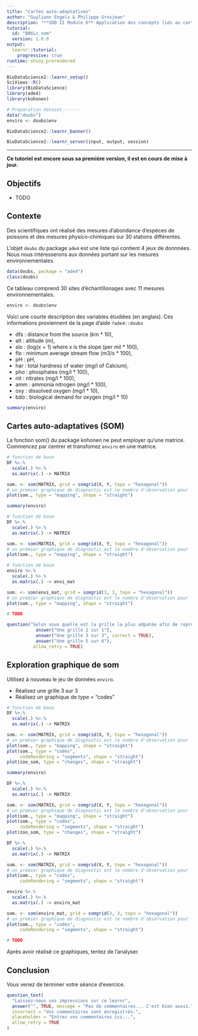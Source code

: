 ```yaml
---
title: "Cartes auto-adaptatives"
author: "Guyliann Engels & Philippe Grosjean"
description: "**SDD II Module 6** Application des concepts liés au cartes auto-adaptatives (SOM)"
tutorial:
  id: "B06Lc_som"
  version: 1.0.0
output: 
  learnr::tutorial:
    progressive: true
runtime: shiny_prerendered
---
```


```r
BioDataScience2::learnr_setup()
SciViews::R()
library(BioDataScience)
library(ade4)
library(kohonen)

# Preparation dataset ------
data("doubs")
enviro <- doubs$env
```

```r
BioDataScience2::learnr_banner()
```

```r
BioDataScience2::learnr_server(input, output, session)
```

----

**Ce tutoriel est encore sous sa première version, il est en cours de mise à jour.**

## Objectifs

- TODO


## Contexte 

Des scientifiques ont réalisé des mesures d'abondance d'espèces de poissons et des mesures physico-chimiques sur 30 stations différentes.

L'objet `doubs` du package `ade4` est une liste qui contient 4 jeux de donnnées. Nous nous intéresserons aux données portant sur les mesures environnementales.

```r
data(doubs, package = "ade4")
class(doubs)
```

Ce tableau comprend 30 sites d'échantillonages avec 11 mesures environnementales.

```r
enviro <- doubs$env
```

Voici une courte description des variables étudiées (en anglais). Ces informations proviennent de la page d'aide `?ade4::doubs`

- dfs : distance from the source (km * 10), 
- alt : altitude (m), 
- slo : (log(x + 1) where x is the slope (per mil * 100), 
- flo : minimum average stream flow (m3/s * 100), 
- pH : pH,
- har : total hardness of water (mg/l of Calcium), 
- pho : phosphates (mg/l * 100), 
- nit : nitrates (mg/l * 100), 
- amm : ammonia nitrogen (mg/l * 100), 
- oxy : dissolved oxygen (mg/l * 10), 
- bdo : biological demand for oxygen (mg/l * 10)

```r
summary(enviro)
```

## Cartes auto-adaptatives (SOM)

La fonction som() du package kohonen ne peut employer qu'une matrice. Commencez par centrer et transfomez `enviro` en une matrice.

```r
# function de base
DF %>.%
  scale(.) %>.%
  as.matrix(.) -> MATRIX

som. <- som(MATRIX, grid = somgrid(X, Y, topo = "hexagonal"))
# un premier graphique de diagnostic est le nombre d'observation pour 
plot(som., type = "mapping", shape = "straight")
```

```r
summary(enviro)
```

```r
# function de base
DF %>.%
  scale(.) %>.%
  as.matrix(.) -> MATRIX

som. <- som(MATRIX, grid = somgrid(X, Y, topo = "hexagonal"))
# un premier graphique de diagnostic est le nombre d'observation pour 
plot(som., type = "mapping", shape = "straight")
```

```r
# function de base
enviro %>.%
  scale(.) %>.%
  as.matrix(.) -> envi_mat

som. <- som(envi_mat, grid = somgrid(3, 3, topo = "hexagonal"))
# un premier graphique de diagnostic est le nombre d'observation pour 
plot(som., type = "mapping", shape = "straight")
```

```r
# TODO
```

```r
question("Selon vous quelle est la grille la plus adpatée afin de représenter les données provenant d `enviro` ?",
           answer("Une grille 2 sur 1"),
           answer("Une grille 3 sur 3", correct = TRUE),
           answer("Une grille 5 sur 6"),
          allow_retry = TRUE)
```

## Exploration graphique de som

Utilisez à nouveau le jeu de données `enviro`. 

- Réalisez une grille 3 sur 3
- Réalisez un graphique de type = "codes"

```r
# function de base
DF %>.%
  scale(.) %>.%
  as.matrix(.) -> MATRIX

som. <- som(MATRIX, grid = somgrid(X, Y, topo = "hexagonal"))
# un premier graphique de diagnostic est le nombre d'observation pour 
plot(som., type = "mapping", shape = "straight")
plot(som., type = "codes", 
     codeRendering = "segments", shape = "straight")
plot(zoo_som, type = "changes", shape = "straight")
```

```r
summary(enviro)
```

```r
DF %>.%
  scale(.) %>.%
  as.matrix(.) -> MATRIX

som. <- som(MATRIX, grid = somgrid(X, Y, topo = "hexagonal"))
# un premier graphique de diagnostic est le nombre d'observation pour 
plot(som., type = "mapping", shape = "straight")
plot(som., type = "codes", 
     codeRendering = "segments", shape = "straight")
plot(zoo_som, type = "changes", shape = "straight")
```

```r
DF %>.%
  scale(.) %>.%
  as.matrix(.) -> MATRIX

som. <- som(MATRIX, grid = somgrid(X, Y, topo = "hexagonal"))
# un premier graphique de diagnostic est le nombre d'observation pour 
plot(som., type = "codes", 
     codeRendering = "segments", shape = "straight")
```

```r
enviro %>.%
  scale(.) %>.%
  as.matrix(.) -> enviro_mat

som. <- som(enviro_mat, grid = somgrid(3, 3, topo = "hexagonal"))
# un premier graphique de diagnostic est le nombre d'observation pour 
plot(som., type = "codes", 
     codeRendering = "segments", shape = "straight")
```

```r
# TODO
```

Après avoir réalisé ce graphiques, tentez de l'analyser. 

## Conclusion

Vous venez de terminer votre séance d'exercice.

```r
question_text(
  "Laissez-nous vos impressions sur ce learnr",
  answer("", TRUE, message = "Pas de commentaires... C'est bien aussi."),
  incorrect = "Vos commentaires sont enregistrés.",
  placeholder = "Entrez vos commentaires ici...",
  allow_retry = TRUE
)
```
